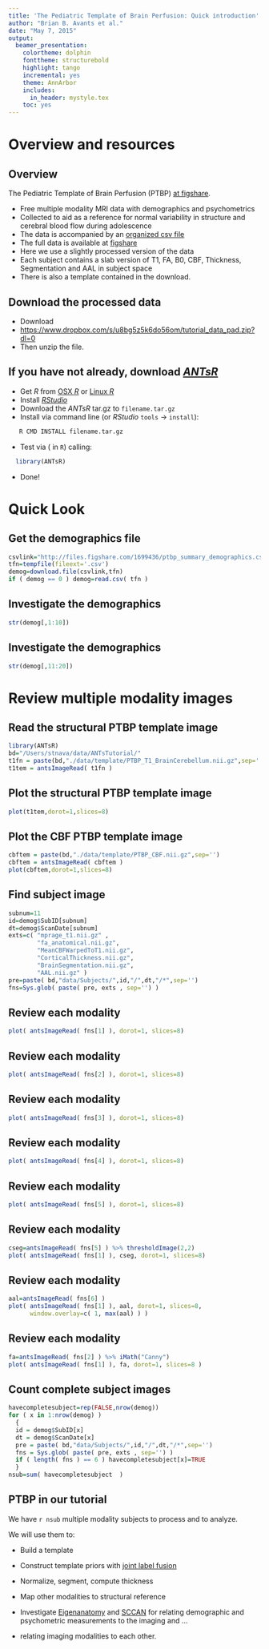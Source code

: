 ```yaml
---
title: 'The Pediatric Template of Brain Perfusion: Quick introduction'
author: "Brian B. Avants et al."
date: "May 7, 2015"
output:
  beamer_presentation:
    colortheme: dolphin
    fonttheme: structurebold
    highlight: tango
    incremental: yes
    theme: AnnArbor
    includes:
      in_header: mystyle.tex
    toc: yes
--- 
```


# Overview and resources

## Overview 
The Pediatric Template of Brain Perfusion (PTBP) [at figshare](http://figshare.com/articles/The_Pediatric_Template_of_Brain_Perfusion_PTBP_/923555).

- Free multiple modality MRI data with demographics and psychometrics
- Collected to aid as a reference for normal variability in structure and cerebral blood flow during adolescence
- The data is accompanied by an [organized csv file](http://files.figshare.com/1699436/ptbp_summary_demographics.csv) 
- The full data is available at [figshare](http://figshare.com/articles/The_Pediatric_Template_of_Brain_Perfusion_PTBP_/923555)
- Here we use a slightly processed version of the data
- Each subject contains a slab version of T1, FA, B0, CBF, Thickness, Segmentation and AAL in subject space
- There is also a template contained in the download.

## Download the processed data
\Large

- Download
- <https://www.dropbox.com/s/u8bg5z5k6do56om/tutorial_data_pad.zip?dl=0>
- Then unzip the file.

## If you have not already, download [*ANTsR*](http://stnava.github.io/ANTsR/)

* Get *R* from [OSX *R*](http://cran.r-project.org/bin/macosx/) or [Linux *R*](http://www.jason-french.com/blog/2013/03/11/installing-r-in-linux/)
* Install [*RStudio*](http://www.rstudio.com/products/rstudio/download/)
* Download the *ANTsR* tar.gz to `filename.tar.gz`
* Install via command line (or *RStudio* `tools` $\rightarrow$ `install`): 
```bash
   R CMD INSTALL filename.tar.gz
```
* Test via ( in `R`) calling: 
```r
  library(ANTsR)
```
* Done!

# Quick Look 

## Get the demographics file

```r
csvlink="http://files.figshare.com/1699436/ptbp_summary_demographics.csv"
tfn=tempfile(fileext='.csv')
demog=download.file(csvlink,tfn)
if ( demog == 0 ) demog=read.csv( tfn )
```


## Investigate the demographics

```r
str(demog[,1:10])
```

## Investigate the demographics

```r
str(demog[,11:20])
```

# Review multiple modality images

## Read the structural PTBP template image

```r
library(ANTsR)
bd="/Users/stnava/data/ANTsTutorial/"
t1fn = paste(bd,"./data/template/PTBP_T1_BrainCerebellum.nii.gz",sep='')
t1tem = antsImageRead( t1fn )
```

## Plot the structural PTBP template image

```r
plot(t1tem,dorot=1,slices=8)
```

## Plot the CBF PTBP template image

```r
cbftem = paste(bd,"./data/template/PTBP_CBF.nii.gz",sep='')
cbftem = antsImageRead( cbftem )
plot(cbftem,dorot=1,slices=8)
```

## Find subject image

```r
subnum=11
id=demog$SubID[subnum]
dt=demog$ScanDate[subnum]
exts=c( "mprage_t1.nii.gz" , 
        "fa_anatomical.nii.gz", 
        "MeanCBFWarpedToT1.nii.gz", 
        "CorticalThickness.nii.gz", 
        "BrainSegmentation.nii.gz", 
        "AAL.nii.gz" )
pre=paste( bd,"data/Subjects/",id,"/",dt,"/*",sep='')
fns=Sys.glob( paste( pre, exts , sep='') )
```

## Review each modality
```r
plot( antsImageRead( fns[1] ), dorot=1, slices=8)
```

## Review each modality 
```r
plot( antsImageRead( fns[2] ), dorot=1, slices=8)
```

## Review each modality 
```r
plot( antsImageRead( fns[3] ), dorot=1, slices=8)
```

## Review each modality 
```r
plot( antsImageRead( fns[4] ), dorot=1, slices=8)
```

## Review each modality 
```r
plot( antsImageRead( fns[5] ), dorot=1, slices=8)
```

## Review each modality 
```r
cseg=antsImageRead( fns[5] ) %>% thresholdImage(2,2)
plot( antsImageRead( fns[1] ), cseg, dorot=1, slices=8)
```

## Review each modality 
```r
aal=antsImageRead( fns[6] )
plot( antsImageRead( fns[1] ), aal, dorot=1, slices=8, 
      window.overlay=c( 1, max(aal) ) )
```

## Review each modality 
```r
fa=antsImageRead( fns[2] ) %>% iMath("Canny")
plot( antsImageRead( fns[1] ), fa, dorot=1, slices=8 )
```

## Count complete subject images

```r
havecompletesubject=rep(FALSE,nrow(demog))
for ( x in 1:nrow(demog) )
  {
  id = demog$SubID[x]
  dt = demog$ScanDate[x]
  pre = paste( bd,"data/Subjects/",id,"/",dt,"/*",sep='')
  fns = Sys.glob( paste( pre, exts , sep='') )
  if ( length( fns ) == 6 ) havecompletesubject[x]=TRUE
  }
nsub=sum( havecompletesubject  )
```

## PTBP in our tutorial

We have `r nsub` multiple modality subjects to process
and to analyze.

We will use them to:

* Build a template

* Construct template priors with [joint label fusion](http://www.ncbi.nlm.nih.gov/pubmed/22732662)

* Normalize, segment, compute thickness

* Map other modalities to structural reference

* Investigate [Eigenanatomy](https://scholar.google.com/scholar?hl=en&q=Eigenanatomy&btnG=&as_sdt=1%2C5&as_sdtp=) and [SCCAN](https://scholar.google.com/scholar?q=sparse+canonical+correlation+avants&btnG=&hl=en&as_sdt=0%2C5) for relating demographic and psychometric measurements to the imaging and ...

* relating imaging modalities to each other.